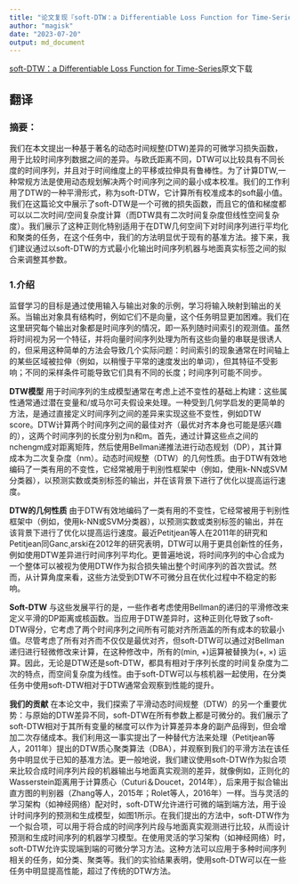 ```yaml
---
title: "论文复现『soft-DTW：a Differentiable Loss Function for Time-Series』"
author: "magisk"
date: "2023-07-20"
output: md_document
---
```


[soft-DTW：a Differentiable Loss Function for Time-Series](https://arxiv.org/pdf/1703.01541v2.pdf)原文下载

## 翻译

### 摘要：

我们在本文提出一种基于著名的动态时间规整(DTW)差异的可微学习损失函数，用于比较时间序列数据之间的差异。与欧氏距离不同，DTW可以比较具有不同长度的时间序列，并且对于时间维度上的平移或拉伸具有鲁棒性。为了计算DTW,一种常规方法是使用动态规划解决两个时间序列之间的最小成本校准。我们的工作利用了DTW的一种平滑形式，称为soft-DTW，它计算所有校准成本的soft最小值。我们在这篇论文中展示了soft-DTW是一个可微的损失函数，而且它的值和梯度都可以以二次时间/空间复杂度计算（而DTW具有二次时间复杂度但线性空间复杂度）。我们展示了这种正则化特别适用于在DTW几何空间下对时间序列进行平均化和聚类的任务，在这个任务中，我们的方法明显优于现有的基准方法。接下来，我们建议通过以soft-DTW的方式最小化输出时间序列机器与地面真实标签之间的拟合来调整其参数。

### 1.介绍

监督学习的目标是通过使用输入与输出对象的示例，学习将输入映射到输出的关系。当输出对象具有结构时，例如它们不是向量，这个任务明显更加困难。我们在这里研究每个输出对象都是时间序列的情况，即一系列随时间索引的观测值。虽然将时间视为另一个特征，并将向量时间序列处理为所有这些向量的串联是很诱人的，但采用这种简单的方法会导致几个实际问题：时间索引的现象通常在时间轴上的某些区域被拉伸（例如，以稍慢于平常的速度发出的单词），但其特征不受影响；不同的采样条件可能导致它们具有不同的长度；时间序列可能不同步。

**DTW模型** 用于时间序列的生成模型通常在考虑上述不变性的基础上构建：这些属性通常通过潜在变量和/或马尔可夫假设来处理。一种受到几何学启发的更简单的方法，是通过直接定义时间序列之间的差异来实现这些不变性，例如DTW score。DTW计算两个时间序列之间的最佳对齐（最优对齐本身也可能是感兴趣的），这两个时间序列的长度分别为n和m。首先，通过计算这些点之间的nchengm成对距离矩阵，然后使用Bellman递推法进行动态规划（DP），其计算成本为二次复杂度（nm）。动态时间规整（DTW）的几何性质。由于DTW有效地编码了一类有用的不变性，它经常被用于判别性框架中（例如，使用k-NN或SVM分类器），以预测实数或类别标签的输出，并在该背景下进行了优化以提高运行速度。

**DTW的几何性质** 由于DTW有效地编码了一类有用的不变性，它经常被用于判别性框架中（例如，使用k-NN或SVM分类器），以预测实数或类别标签的输出，并在该背景下进行了优化以提高运行速度。最近Petitjean等人在2011年的研究和Petitjean同Ganc¸arski在2012年的研究表明，DTW可以用于更具创新性的任务，例如使用DTW差异进行时间序列平均化。更普遍地说，将时间序列的中心合成为一个整体可以被视为使用DTW作为拟合损失输出整个时间序列的首次尝试。然而，从计算角度来看，这些方法受到DTW不可微分且在优化过程中不稳定的影响。

**Soft-DTW** 与这些发展平行的是，一些作者考虑使用Bellman的递归的平滑修改来定义平滑的DP距离或核函数。当应用于DTW差异时，这种正则化导致了soft-DTW得分，它考虑了两个时间序列之间所有可能对齐所涵盖的所有成本的软最小值。尽管考虑了所有对齐而不仅仅是最优对齐，但soft-DTW可以通过对Bellman递归进行轻微修改来计算，在这种修改中，所有的(min, +)运算被替换为(+, ×) 运算。因此，无论是DTW还是soft-DTW，都具有相对于序列长度的时间复杂度为二次的特点，而空间复杂度为线性。由于soft-DTW可以与核机器一起使用，在分类任务中使用soft-DTW相对于DTW通常会观察到性能的提升。

**我们的贡献** 在本论文中，我们探索了平滑动态时间规整（DTW）的另一个重要优势：与原始的DTW差异不同，soft-DTW在所有参数上都是可微分的。我们展示了soft-DTW相对于其所有变量的梯度可以作为计算差异本身的副产品得到，但会增加二次存储成本。我们利用这一事实提出了一种替代方法来处理（Petitjean等人，2011年）提出的DTW质心聚类算法（DBA），并观察到我们的平滑方法在该任务中明显优于已知的基准方法。更一般地说，我们建议使用soft-DTW作为拟合项来比较合成时间序列片段的机器输出与地面真实观测的差异，就像例如，正则化的Wasserstein距离用于计算质心（Cuturi＆Doucet，2014年），后来用于拟合输出直方图的判别器（Zhang等人，2015年；Rolet等人，2016年）一样。当与灵活的学习架构（如神经网络）配对时，soft-DTW允许进行可微的端到端方法，用于设计时间序列的预测和生成模型，如图1所示。在我们提出的方法中，soft-DTW作为一个拟合项，可以用于将合成的时间序列片段与地面真实观测进行比较，从而设计预测和生成时间序列的机器学习模型。在使用灵活的学习架构（如神经网络）时，soft-DTW允许实现端到端的可微分学习方法。这种方法可以应用于多种时间序列相关的任务，如分类、聚类等。我们的实验结果表明，使用soft-DTW可以在一些任务中明显提高性能，超过了传统的DTW方法。

